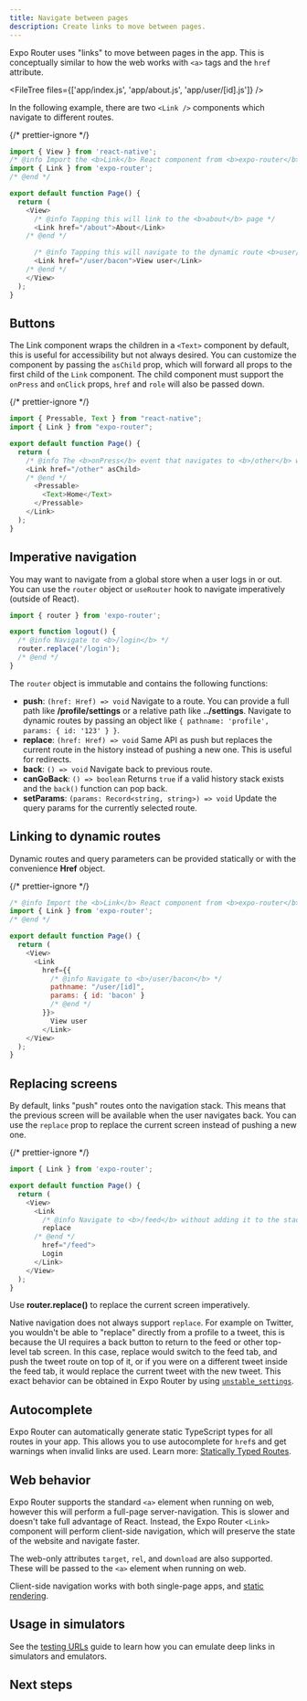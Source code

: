 ```yaml
---
title: Navigate between pages
description: Create links to move between pages.
---
```



Expo Router uses "links" to move between pages in the app. This is conceptually similar to how the web works with `<a>` tags and the `href` attribute.

<FileTree files={['app/index.js', 'app/about.js', 'app/user/[id].js']} />

In the following example, there are two `<Link />` components which navigate to different routes.

{/* prettier-ignore */}
```js app/index.js
import { View } from 'react-native';
/* @info Import the <b>Link</b> React component from <b>expo-router</b> */
import { Link } from 'expo-router';
/* @end */

export default function Page() {
  return (
    <View>
      /* @info Tapping this will link to the <b>about</b> page */
      <Link href="/about">About</Link>
    /* @end */

      /* @info Tapping this will navigate to the dynamic route <b>user/[id]</b> where <b>id=bacon</b> */
      <Link href="/user/bacon">View user</Link>
    /* @end */
    </View>
  );
}
```

## Buttons

The Link component wraps the children in a `<Text>` component by default, this is useful for accessibility but not always desired. You can customize the component by passing the `asChild` prop, which will forward all props to the first child of the `Link` component. The child component must support the `onPress` and `onClick` props, `href` and `role` will also be passed down.

{/* prettier-ignore */}
```js
import { Pressable, Text } from "react-native";
import { Link } from "expo-router";

export default function Page() {
  return (
    /* @info The <b>onPress</b> event that navigates to <b>/other</b> will be passed to <b>Pressable</b> */
    <Link href="/other" asChild>
    /* @end */
      <Pressable>
        <Text>Home</Text>
      </Pressable>
    </Link>
  );
}
```

## Imperative navigation

You may want to navigate from a global store when a user logs in or out. You can use the `router` object or `useRouter` hook to navigate imperatively (outside of React).

```js
import { router } from 'expo-router';

export function logout() {
  /* @info Navigate to <b>/login</b> */
  router.replace('/login');
  /* @end */
}
```

The `router` object is immutable and contains the following functions:

- **push**: `(href: Href) => void` Navigate to a route. You can provide a full path like **/profile/settings** or a relative path like **../settings**. Navigate to dynamic routes by passing an object like `{ pathname: 'profile', params: { id: '123' } }`.
- **replace**: `(href: Href) => void` Same API as push but replaces the current route in the history instead of pushing a new one. This is useful for redirects.
- **back**: `() => void` Navigate back to previous route.
- **canGoBack**: `() => boolean` Returns `true` if a valid history stack exists and the `back()` function can pop back.
- **setParams**: `(params: Record<string, string>) => void` Update the query params for the currently selected route.

## Linking to dynamic routes

Dynamic routes and query parameters can be provided statically or with the convenience **Href** object.

{/* prettier-ignore */}
```js app/index.js
/* @info Import the <b>Link</b> React component from <b>expo-router</b> */
import { Link } from 'expo-router';
/* @end */

export default function Page() {
  return (
    <View>
      <Link
        href={{
          /* @info Navigate to <b>/user/bacon</b> */
          pathname: "/user/[id]",
          params: { id: 'bacon' }
          /* @end */
        }}>
          View user
        </Link>
    </View>
  );
}
```

## Replacing screens

By default, links "push" routes onto the navigation stack. This means that the previous screen will be available when the user navigates back. You can use the `replace` prop to replace the current screen instead of pushing a new one.

{/* prettier-ignore */}
```js app/index.js
import { Link } from 'expo-router';

export default function Page() {
  return (
    <View>
      <Link
        /* @info Navigate to <b>/feed</b> without adding it to the stack. */
        replace
      /* @end */
        href="/feed">
        Login
      </Link>
    </View>
  );
}
```

Use **router.replace()** to replace the current screen imperatively.

Native navigation does not always support `replace`. For example on Twitter, you wouldn't be able to "replace" directly from a profile to a tweet, this is because the UI requires a back button to return to the feed or other top-level tab screen. In this case, replace would switch to the feed tab, and push the tweet route on top of it, or if you were on a different tweet inside the feed tab, it would replace the current tweet with the new tweet. This exact behavior can be obtained in Expo Router by using [`unstable_settings`](/router/advanced/router-settings).

## Autocomplete

Expo Router can automatically generate static TypeScript types for all routes in your app. This allows you to use autocomplete for `href`s and get warnings when invalid links are used. Learn more: [Statically Typed Routes](/router/reference/typed-routes).

## Web behavior

Expo Router supports the standard `<a>` element when running on web, however this will perform a full-page server-navigation. This is slower and doesn't take full advantage of React. Instead, the Expo Router `<Link>` component will perform client-side navigation, which will preserve the state of the website and navigate faster.

The web-only attributes `target`, `rel`, and `download` are also supported. These will be passed to the `<a>` element when running on web.

Client-side navigation works with both single-page apps, and [static rendering](/router/reference/static-rendering).

## Usage in simulators

See the [testing URLs](/guides/linking#testing-urls) guide to learn how you can emulate deep links in simulators and emulators.

## Next steps

<BoxLink
  title="Layouts and UI"
  Icon={BookOpen02Icon}
  description="Learn how to create shared UI elements like headers and tab bars."
  href="/routing/layouts/"
/>
